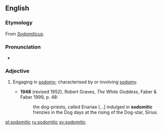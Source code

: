 ==English==

===Etymology===
From {{etyl|la|en}} ''[[Sodomiticus]]''.

===Pronunciation===
* {{IPA|/sɒdəˈmɪtɪk/|lang=en}}

===Adjective===
{{en-adj}}

# {{label|en|rare}} Engaging in [[sodomy]]; characterised by or involving [[sodomy]].
#* '''1948''' (revised 1952), Robert Graves, ''The White Goddess'', Faber & Faber 1999, p. 48:
#*: the dog-priests, called Enariae [...] indulged in '''sodomitic''' frenzies in the Dog days at the rising of the Dog-star, Sirius.

[[pl:sodomitic]]
[[ru:sodomitic]]
[[sv:sodomitic]]